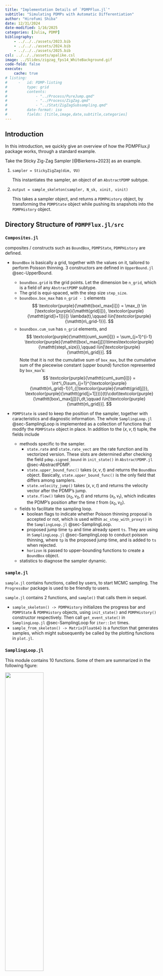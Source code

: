 ```yaml
---
title: "Implementation Details of `PDMPFlux.jl`"
subtitle: "Simulating PDMPs with Automatic Differentiation"
author: "Hirofumi Shiba"
date: 12/31/2024
date-modified: 1/16/2025
categories: [Julia, PDMP]
bibliography: 
    - ../../../assets/2023.bib
    - ../../../assets/2024.bib
    - ../../../assets/2025.bib
csl: ../../../assets/apalike.csl
image: ../Slides/zigzag_fps14_WhiteBackground.gif
code-fold: false
execute:
    cache: true
# listing: 
#     -   id: PDMP-listing
#         type: grid
#         contents:
#             - "../Process/PureJump.qmd"
#             - "../Process/ZigZag.qmd"
#             - "../Stat/ZigZagSubsampling.qmd"
#         date-format: iso
#         fields: [title,image,date,subtitle,categories]
---
```


## Introduction

In this introduction, we quickly give an overview of how the PDMPFlux.jl package works, through a standard example.

Take the Sticky Zig-Zag Sampler [@Bierkens+2023] as an example.

1. `sampler = StickyZigZag(dim, ∇U)`

    This instantiates the sampler, an object of an `AbstractPDMP` subtype.

2. `output = sample_skeleton(sampler, N_sk, xinit, vinit)`

    This takes a sampler object, and returns a `PDMPHistory` object, by transforming the `PDMPState` object while pushing its snapshots into the `PDMPHistory` object.

## Directory Structure of `PDMPFlux.jl/src`

### `Composites.jl` {#sec-Composites}

::: {.callout-tip appearance="simple" icon="false"}


composites / constructs such as `BoundBox`, `PDMPState`, `PDMPHistory` are defined.
    
* `BoundBox` is basically a grid, together with the values on it, tailored to perform Poisson thinning. 3 constructors are defined in `UpperBound.jl` @sec-UpperBound.

  * `boundbox.grid` is the grid points. Let the dimension be `n_grid`, which is a field of any `AbstractPDMP` subtype.
  * The grid is equi-spaced, with the step size `step_size`.
  * `boundbox.box_max` has `n_grid - 1` elements
    $$
    \textcolor{purple}{\mathtt{box\_max[i]}} = \max_{t \in [\textcolor{purple}{\mathtt{grid[i]}}, \textcolor{purple}{\mathtt{grid[i+1]}}]} \lambda(t),\qquad i\in[\textcolor{purple}{\mathtt{n\_grid-1}}].
    $$
  * `boundbox.cum_sum` has `n_grid` elements, and
    $$
    \textcolor{purple}{\mathtt{cum\_sum[i]}} = \sum_{j=1}^{i-1} \textcolor{purple}{\mathtt{box\_max[j]}}\times\textcolor{purple}{\mathtt{step\_size}},\qquad i\in[\textcolor{purple}{\mathtt{n\_grid}}].
    $$
    Note that it is not the cumulative sum of `box_max`, but the cumulative sum of the piecewise constant (upper bound) function represented by `box_max`'s:
    $$
    \textcolor{purple}{\mathtt{cum\_sum[i]}} = \int^i_0\sum_{j=1}^{\textcolor{purple}{\mathtt{n\_grid}-1}}1_{[\textcolor{purple}{\mathtt{grid[j]}}, \textcolor{purple}{\mathtt{grid[j+1]}})}(t)\cdot\textcolor{purple}{\mathtt{box\_max[j]}}\,dt,\qquad i\in[\textcolor{purple}{\mathtt{n\_grid}}].
    $$

* `PDMPState` is used to keep the position of the sampler, together with caracteristics and diagnostic information. The whole `SamplingLoop.jl` @sec-SamplingLoop is implemented as a collection of functions that modify the `PDMPState` object in place. In addition to the $(x,v,t)$ tuple, the fields include

  * methods specific to the sampler.
    * `state.rate` and `state.rate_vect` are the rate function and its vectorized version. These slots are determined after checking the field `pdmp.signed_bound` in `init_state()` in `AbstractPDMP.jl` @sec-AbstractPDMP.
    * `state.upper_bound_func()` takes $(x,v,t)$ and returns the `BoundBox` object. Basically, `state.upper_bound_func()` is the only field that differs among samplers.
    * `state.velocity_jump()` takes $(x,v,t)$ and returns the velocity vector after the PDMP's jump.
    * `state.flow()` takes $(x_0,v_0,t)$ and returns $(x_t,v_t)$, which indicates the PDMP's position after the time $t$ from $(x_0,v_0)$.

  * fields to facilitate the sampling loop.
    * boolean flags to indicate whether Poisson thinning proposal is accepted or not, which is used within `ac_step_with_proxy()` in the `SamplingLoop.jl` @sec-SamplingLoop.
    * proposed jump time `tp` and time already spent `ts`. They are using in `SamplingLoop.jl` @sec-SamplingLoop to conduct poisson thinning, where `tp` is the proposed jump time, and is added to `ts` when rejected.
    * `horizon` is passed to upper-bounding functions to create a `BoundBox` object.

  * statistics to diagnose the sampler dynamic.

:::

### `sample.jl` {#sec-sample}

`sample.jl` contains functions, called by users, to start MCMC sampling. The `ProgressBar` package is used to be friendly to users.

::: {.callout-tip appearance="simple" icon="false"}

`sample.jl` contains 2 functions, and `sample()` that calls them in sequel.

* `sample_skeleton() -> PDMPHistory` initializes the progress bar and `PDMPState` & `PDMPHistory` objects, using `init_state()` and `PDMPHistory()` constructor respectively. Then call `get_event_state()` in `SamplingLoop.jl` @sec-SamplingLoop for `iter::Int` times.
* `sample_from_skeleton() -> Matrix{Float64}` is a function that generates samples, which might subsequently be called by the plotting functions in `plot.jl`.

:::

### `SamplingLoop.jl` {#sec-SamplingLoop}

This module contains 10 functions. Some of them are summarized in the following figure:

![](Files/NewSamplingLoop.jpg){width="50%" fig-align="center"}

::: {.callout-tip appearance="simple" icon="false"}

The main loop for sampling is implemented here.

* `get_event_state() -> PDMPState` is the entering point from `sample.jl`.

  * There is only one thing in `get_event_state()`, i.e., callling `one_step_of_thinning()` until `state.accept` becomes `true`.

  * `get_event_state()` returns a `PDMPState` object with the field $(x,v,t)$ indicating where an accepted event happens, which is pushed to `PDMPHistory` back in `sample_skeleton()` in `sample.jl` @sec-sample.

* `one_step_of_thinning()` returns where simulation has completed up to, with `state.accept = false` if any proposal isnot accepted yet.

  * Firstly, it proposes the next jump event, by simulating `exp_rv` and calling `next_event(upper_bound, exp_rv) -> (tp, lambda_bar)`.

    * `upper_bound` is the `BoundBox` object, which is calculated by `state.upper_bound_func()` and the current state `(x,v,t)`.
    * `tp` is the proposed jump time.
    * `lambda_bar` is a upper bound, *with error*, for the rate function $\lambda$.

  * Secondly, it checks whether `tp <= state.horizon`.

    * If not, it calls `move_to_horizon()` and continues the loop `one_step_of_thinning()` inside `get_event_state()`.
    * If yes, it proceeds to `moves_until_horizon()`, where another loop, calling `ac_step()`, is performed until one of the following 2 happens
      * when `state.accept` becomes `true`, it gets out of the both loops.
      * when `tp > state.horizon`, it calls `move_to_horizon2()` to get out of `ac_step()` loop, and continues the loop `one_step_of_thinning()` inside `get_event_state()`.

* `ac_step()`, standing for acceptance-rejection step, is the core of Poisson thinning.

  * calculating the **acceptance rate** `ar`, *which might exceed $1.0$*.

    In that case, `erroneous_acceptance_rate()` is called to shrink the `horizon` by half, and then continues the `ac_step()` loop in `moves_until_horizon()` function. Shrinking `horizon` leads to a finer grid, since `n_grid` is fixed.

  * Otherwise, it performs the Poisson thinning using the proxy rate `lambda_bar`, in `ac_step_with_proxy()` call.
    * Within `ac_step_with_proxy()`, either `if_accept()` or `if_reject()` is called depending on the result of Poisson thinning, followed by `move_to_horizon2()` if accepted. Whether accepted or not is informed by `state.accept` flag, which will lead you out of all the loops.
    * In `if_accept()`, the flags are updated as `state.accept = true` & `state.accept = true`, getting out of both `ac_step()` loop and `one_step_of_thinning()` loop, with the correct $(x,v,t)$ stored in appropriate `state`'s fields, which is pushed to `PDMPHistory` back in `sample_skeleton()` in `sample.jl` @sec-sample.
    * `if_reject()` being called, we are still in the `ac_step()` loop in `moves_until_horizon()`, until acceptance or `tp > state.horizon`.

:::

### `UpperBound.jl` {#sec-UpperBound}

This module contains `next_event()` function and 3 constructors for `BoundBox` object, with the name of `upper_bound_**()`.

::: {.callout-tip appearance="simple" icon="false" title="3 constructors for `BoundBox` object"}

```julia
upper_bound_**(func::Function, start::Float64, horizon::Float64) -> BoundBox
```

* `upper_bound_constant()` computes the constant upper bound for the function `func` over the interval `[start, horizon]`.

    Technically, it returns the `BoundBox` object, with just 2 grid points, `start` and `horizon`. The maximum value is searched by the Brent's algorithm via [`Optim.jl` package](https://github.com/JuliaNLSolvers/Optim.jl).

* `upper_bound_grid()` computes a piecewise constant upper bound, using the `n_grid` grid points.

    The `box_max[i]` field is the maximum value of the three points in the interval `[grid[i], grid[i+1]]`, which are the values on the two edges `func(grid[i])`, `func(grid[i+1])`, and the intersection point of the two tangents on the two edges of the interval.

* `upper_bound_grid_vect()` is a `LinearAlgebra` implementation of `upper_bound_grid()`.

:::

::: {.callout-tip appearance="simple" icon="false" title="`next_event(boundbox, exp_rv)` takes `boundbox` to propose a next event time"}

```julia
index = searchsortedfirst(boundbox.cum_sum, exp_rv)
```

is performed to find the `index` that satisfies

$$
\textcolor{purple}{\mathtt{exp\_rv}} \in \left[\textcolor{purple}{\mathtt{cum\_sum[index-1]}}, \textcolor{purple}{\mathtt{cum\_sum[index]}}\right).
$$

Finally, `t_prop` that satisfies

$$
\int^\textcolor{purple}{\mathtt{t\_prop}}_0 \overline{\lambda}(t)\,dt = \textcolor{purple}{\mathtt{exp\_rv}},
$$
where $\overline{\lambda}(t)$ is the piecewise constant upper-bounding function defined by
$$
\overline{\lambda}(t) = \sum_{j=1}^{\textcolor{purple}{\mathtt{n\_grid}-1}}1_{[\textcolor{purple}{\mathtt{grid[j]}}, \textcolor{purple}{\mathtt{grid[j+1]}})}(t)\cdot\textcolor{purple}{\mathtt{box\_max[j]}}.
$$

`next_event()` returns the jump time `t_prop` and the corresponding upper bound value `upper_bound`, i.e.,
$$
\textcolor{purple}{\mathtt{upper\_bound}} = \overline{\lambda}(\textcolor{purple}{\mathtt{t\_prop}}) = \textcolor{purple}{\mathtt{box\_max[index-1]}}.
$$

:::

### `diagnostic.jl`

```julia
function anim_traj(
    history::PDMPHistory, 
    N_max::Int; 
    N_start::Int=1, 
    plot_start::Int=1, 
    filename::Union{String, Nothing}=nothing, 
    plot_type="2D", 
    color="#78C2AD", 
    background="#FFF", 
    coordinate_numbers=[1,2,3], 
    dt::Float64=0.1, 
    verbose::Bool=true, 
    fps::Int=60, 
    frame_upper_limit::Int=10000, 
    linewidth=2, 
    dynamic_range::Bool=false
)
```

::: {.callout-tip appearance="simple" icon="false" title="arguments of `anim_traj()`"}

* `history` takes the output of `sample_skeleton()`.
* `N_start, N_max` are the indeces of `history` to be plotted. Namely, from `N_start` th event, including reflection, refreshing, and thawing events, to `N_max` th event.
* `plot_start` is the starting index of the animation. The points of `history.x[1:plot_start]` will be already there in the first frame of the animation.
* `frame_upper_limit` is the maximum number of frames to be plotted.
* `fps` is the frame rate of the animation.
* `dynamic_range` is a boolean flag to determine whether to use the dynamic range for the animation.

:::

### `plot.jl`

::: {.callout-tip appearance="simple" icon="false"}

This file contains functions to plot the samples generated by `sample.jl`.

:::

## Implementation of the Samplers

### Introduction

All samplers are defined as subtypes of `AbstractPDMP` in `Samplers/AbstractPDMP.jl` @sec-AbstractPDMP.

Different samplers have four different fields in `PDMPState` object, which are `upper_bound_func`, `rate`, `rate_vect`, and `velocity_jump`, as we learned in @sec-Composites.

The four special fields are initialized in the constructor defined in the respective `Samplers/<Name>.jl` module.

### `Samplers/AbstractPDMP.jl` {#sec-AbstractPDMP}

This module contains one line

```julia
abstract type AbstractPDMP end
```

and one function, whose signature is

```julia
init_state(pdmp::AbstractPDMP, xinit::Array{Float64}, vinit::Array{Float64}, seed::Int) -> PDMPState
```

This `init_state()` is basically a constructor for `PDMPState`, called in `sample_skeleton()` @sec-sample.

It is defined in `AbstractPDMP.jl` because the composite `PDMPState` must have different field values depending on the type of the argument `pdmp`.

::: {.callout-tip appearance="simple" icon="false" title="`init_state()` mainly does two things"}

1. Check the field `pdmp.signed_bound` and modify the 3 fields `rate`, `rate_vect`, `refresh_rate` accordingly, which were already initialized in the respective constructor of `pdmp`.
2. Check the field `pdmp.grid_size` & `pdmp.vectorized_bound` and initialize the field `upper_bound_func` as one of the functions in the `UpperBound.jl` @sec-UpperBound module accordingly.

:::

The remaining special fields, `velocity_jump` and `flow` are defined, together with initialization of `rate` and `rate_vect`, in the sampler specific modules, to which we will turnin the following sections.

### `Samplers/ZigZagSamplers.jl`

In this module, the declaration

```julia
mutable struct ZigZag <: AbstractPDMP
```

is followed by the 2 constructors, `ZigZag()` and `ZigZagAD()`, whose signatures are

```julia
function ZigZag(dim::Int, ∇U::Function; refresh_rate::Float64=0.0, grid_size::Int=10, tmax::Union{Float64, Int}=2.0, 
                    vectorized_bound::Bool=true, signed_bound::Bool=true, adaptive::Bool=true)
function ZigZagAD(dim::Int, U::Function; refresh_rate::Float64=0.0, grid_size::Int=10, tmax::Union{Float64, Int}=2.0, 
                    vectorized_bound::Bool=true, signed_bound::Bool=true, adaptive::Bool=true, AD_backend::String="Zygote")
```

Notice the difference in `∇U` and `U` in the arguments.

::: {.callout-tip appearance="simple" icon="false" title="In `ZigZag()` and `ZigZagAD()`, two fields are initialized"}

1. `flow` is defined as

  $$
  \textcolor{purple}{\mathtt{flow}}\,(x_0,v_0,t) =(x_0+v_0t, v_0)
  $$

2. `rate_vect` is defined component-wisely as

    $$
    \textcolor{purple}{\mathtt{rate\_vect[i]}}(x_0,v_0,t) = \max(0, \nabla U_i(x_0+v_0t)v_0),
    $$
    where $\nabla U=(\nabla U_1,\dots,\nabla U_d)^\top$ is the gradient $\nabla U:\mathbb{R}^d\to\mathbb{R}^d$.

    `rate` is the sum of `rate_vect`, i.e.,

    $$
    \textcolor{purple}{\mathtt{rate}}(x_0,v_0,t) = \sum_{i=1}^d \textcolor{purple}{\mathtt{rate\_vect[i]}}(x_0,v_0,t).
    $$

    `signed_rate_vect` is a version of `rate_vect` without taking the `max` with $0$.

:::

Two flags `signed_bound` and `vectorized_bound` are `true` in default, in which case `signed_rate_vect` is used.

This is called the *signed strategy*, detailed in [Section 4.4.2 @Andral-Kamatani2024].

The `vectorized_bound` is also special to the Zig-Zag samplers.

### `Samplers/BouncyParticleSamplers.jl`

Similar to the Zig-Zag samplers, mutable struct `BPS` and 2 constructors `BPS()` and `BPSAD()` are defined.

Difference is that, in `BPS`, vectorization is not used, therefore `vectorized_bound=false` no matter what the user specifies.

Note that typically Bouncy Particle Samplers need nonzero refresh rate, therefore `refresh_rate=0.0` would result in erronous samples.

### `Samplers/ForwardEventChainMonteCarlo.jl`

Forward ECMC (Event Chain Monte Carlo) is a generalizatione of the Bouncy Particle Sampler, being free from the need of refreshing, substituting it with a 'informed' velocity jump.

Regarding the implementation, however, note there is an error in the pseudo-code of [@Michel+2020]'s paper, and in the implementation of the `pdmp_jax` package.

To sum it up, the velocity jump is implemented separately on $\mathbb{R}\nabla U$ and $(\mathbb{R}\nabla U)^\perp$. To the former, the velocity is newly sampled from the invariant distribution directly, while to the latter, occasionally (tuned by `mix_p`) only two dimensions of them are changed. (If `ran_p=false`, they are swaped.)

As a result, the sampler loses ergodicity and confined to a certain subspace when, for example, $U$ is completely isotropic and the initial velocity is proportional to its contours.

### `Samplers/StickyZigZagSamplers.jl`

This module implements the Sticky Zig-Zag sampler, for variable selection with the spike-and-slab prior.

The sampler takes additional argument `κ`, which has to be positive `Float64` or `Inf`, determining the 'stickyness' of the sampler.

### `StickySamplingLoops.jl`

`StickyPDMP` samplers have their own sampling loop, implemented in `StickySamplingLoops.jl` using multiple dispatch.

::: {.callout-tip appearance="simple" icon="false"}

* In one step of `one_step_of_thinning_or_sticking_or_thawing()`, it is first checked whether the sampler crosses any axes by $\min(\textcolor{purple}{\mathtt{tp}}, \textcolor{purple}{\mathtt{tt}}, \textcolor{purple}{\mathtt{horizon}})0$.
  * If it does cross, `move_to_axes_and_stick()` is called.
  * Else, $\min(\textcolor{purple}{\mathtt{tp}}, \textcolor{purple}{\mathtt{tt}}) > \textcolor{purple}{\mathtt{horizon}}$ is checked.
    * If it is true, `move_to_horizon()` is called.
  * Else, `moves_until_horizon_or_axes()` is called.
    * 

:::


